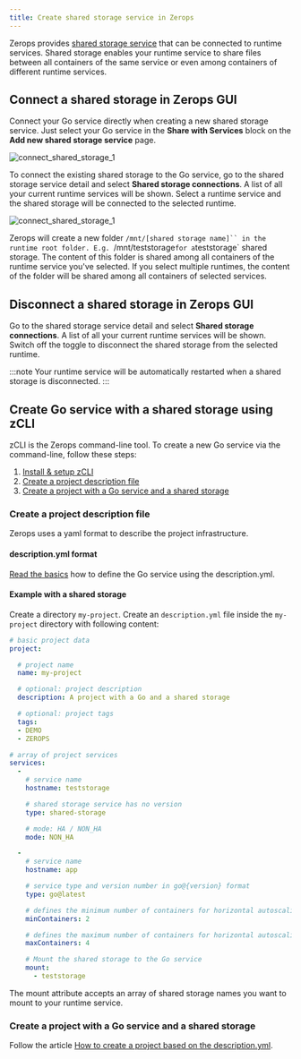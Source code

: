 ```yaml
---
title: Create shared storage service in Zerops
---
```


Zerops provides [shared storage service](/shared-storage/overview) that can be connected to runtime services. Shared storage enables your runtime service to share files between all containers of the same service or even among containers of different runtime services.

## Connect a shared storage in Zerops GUI
Connect your Go service directly when creating a new shared storage service. Just select your Go service in the **Share with Services** block on the **Add new shared storage service** page.

![connect_shared_storage_1](/img/screenshots/connect_shared_storage_1.png)

To connect the existing shared storage to the Go service, go to the shared storage service detail and select **Shared storage connections**. A list of all your current runtime services will be shown. Select a runtime service and the shared storage will be connected to the selected runtime.

![connect_shared_storage_1](/img/screenshots/connect_shared_storage_2.png)

Zerops will create a new folder `/mnt/[shared storage name]`` in the runtime root folder. E.g. `/mnt/teststorage` for a `teststorage` shared storage. The content of this folder is shared among all containers of the runtime service you've selected. If you select multiple runtimes, the content of the folder will be shared among all containers of selected services.

## Disconnect a shared storage in Zerops GUI

Go to the shared storage service detail and select **Shared storage connections**. A list of all your current runtime services will be shown. Switch off the toggle to disconnect the shared storage from the selected runtime.

:::note
Your runtime service will be automatically restarted when a shared storage is disconnected.
:::

## Create Go service with a shared storage using zCLI
zCLI is the Zerops command-line tool. To create a new Go service via the command-line, follow these steps:

1. [Install & setup zCLI](/references/cli)
2. [Create a project description file](/go/how-to/shared-storage#create-a-project-description-file)
3. [Create a project with a Go service and a shared storage](/go/how-to/shared-storage#create-a-project-with-a-go-service-and-a-shared-storage)

### Create a project description file
Zerops uses a yaml format to describe the project infrastructure.

#### description.yml format

[Read the basics](/go/how-to/create#create-a-project-description-file) how to define the Go service using the description.yml.

#### Example with a shared storage

Create a directory `my-project`. Create an `description.yml` file inside the `my-project` directory with following content:

```yml
# basic project data
project:

  # project name
  name: my-project

  # optional: project description
  description: A project with a Go and a shared storage

  # optional: project tags
  tags:
  - DEMO
  - ZEROPS

# array of project services
services:
  -
    # service name
    hostname: teststorage

    # shared storage service has no version
    type: shared-storage

    # mode: HA / NON_HA
    mode: NON_HA

  -
    # service name
    hostname: app

    # service type and version number in go@{version} format
    type: go@latest

    # defines the minimum number of containers for horizontal autoscaling. Max value = 6.
    minContainers: 2

    # defines the maximum number of containers for horizontal autoscaling. Max value = 6.
    maxContainers: 4

    # Mount the shared storage to the Go service
    mount:
      - teststorage
```

The mount attribute accepts an array of shared storage names you want to mount to your runtime service.

### Create a project with a Go service and a shared storage

Follow the article [How to create a project based on the description.yml](/go/how-to/create#create-a-project-based-on-the-descriptionyml).